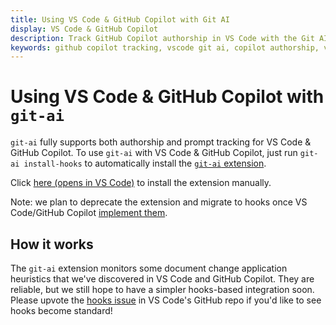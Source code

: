 ```yaml
---
title: Using VS Code & GitHub Copilot with Git AI
display: VS Code & GitHub Copilot
description: Track GitHub Copilot authorship in VS Code with the Git AI extension. Automatic integration for measuring Copilot-generated code contributions across your team.
keywords: github copilot tracking, vscode git ai, copilot authorship, vscode extension, git ai vscode, copilot integration
---
```


# Using VS Code & GitHub Copilot with `git-ai`

`git-ai` fully supports both authorship and prompt tracking for VS Code & GitHub Copilot. To use `git-ai` with VS Code & GitHub Copilot, just run `git-ai install-hooks` to automatically install the [`git-ai` extension](https://marketplace.visualstudio.com/items?itemName=git-ai.git-ai-vscode).

Click [here (opens in VS Code)](vscode:extension/git-ai.git-ai-vscode) to install the extension manually.

Note: we plan to deprecate the extension and migrate to hooks once VS Code/GitHub Copilot [implement them](https://github.com/microsoft/vscode/issues/254567).

## How it works

The `git-ai` extension monitors some document change application heuristics that we've discovered in VS Code and GitHub Copilot. They are reliable, but we still hope to have a simpler hooks-based integration soon. Please upvote the [hooks issue](https://github.com/microsoft/vscode/issues/254567) in VS Code's GitHub repo if you'd like to see hooks become standard!
